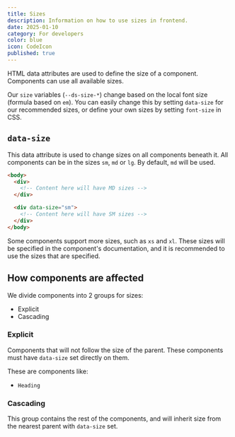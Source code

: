 ```yaml
---
title: Sizes
description: Information on how to use sizes in frontend.
date: 2025-01-10
category: For developers
color: blue
icon: CodeIcon
published: true
---
```



HTML data attributes are used to define the size of a component. Components can use all available sizes.

Our `size` variables (`--ds-size-*`) change based on the local font size (formula based on `em`). You can easily change this by setting `data-size` for our recommended sizes, or define your own sizes by setting `font-size` in CSS.

## `data-size`

This data attribute is used to change sizes on all components beneath it.
All components can be in the sizes `sm`, `md` or `lg`. By default, `md` will be used.

```html
<body>
  <div>
    <!-- Content here will have MD sizes -->
  </div>

  <div data-size="sm">
    <!-- Content here will have SM sizes -->
  </div>
</body>
```

Some components support more sizes, such as `xs` and `xl`. These sizes will be specified in the component's documentation,
and it is recommended to use the sizes that are specified.

## How components are affected

We divide components into 2 groups for sizes:

- Explicit
- Cascading

### Explicit

Components that will not follow the size of the parent. These components must have `data-size` set directly on them.

These are components like:
- `Heading`

### Cascading

This group contains the rest of the components, and will inherit size from the nearest parent with `data-size` set.

